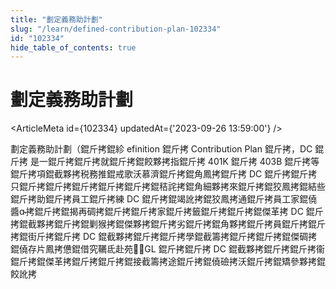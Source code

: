```yaml
---
title: "劃定義務助計劃"
slug: "/learn/defined-contribution-plan-102334"
id: "102334"
hide_table_of_contents: true
---
```



# 劃定義務助計劃

<ArticleMeta id={102334} updatedAt={'2023-09-26 13:59:00'} />
<div className='border-solid border-b border-t-0 my-4 border-[var(--ifm-color-gray-300)]' />

劃定義務助計劃（錕斤拷錕紾 efinition 錕斤拷 Contribution Plan 錕斤拷，DC 錕斤拷 是一錕斤拷錕斤拷就錕斤拷錕餃夥拷指錕斤拷 401K 錕斤拷 403B 錕斤拷等錕斤拷項錕截夥拷税務推錕戒歌沃慕濟錕斤拷錕角鳳拷錕斤拷 DC 錕斤拷錕斤拷只錕斤拷錕斤拷錕斤拷錕斤拷錕斤拷錕秸詫拷錕角細夥拷來錕斤拷錕狡鳳拷錕結些錕斤拷助錕斤拷員工錕斤拷練 DC 錕斤拷錕竭訛拷錕狡鳳拷通錕斤拷員工家錕僥醬拷錕斤拷錕揭再碉拷錕斤拷錕斤拷家錕斤拷籤錕斤拷錕斤拷錕傑革拷 DC 錕斤拷錕截夥拷錕斤拷錕剿猴拷錕傑夥拷錕斤拷劣錕斤拷錕角夥拷錕斤拷員錕斤拷錕斤拷錕街斤拷錕斤拷 DC 錕截夥拷錕斤拷錕斤拷學錕截籌拷錕斤拷錕斤拷錕傑碉拷錕僥存片鳳拷憊錕借究韉氐赴苑⒁GL 錕斤拷錕斤拷 DC 錕截夥拷錕斤拷錕斤拷衞錕斤拷錕傑革拷錕斤拷錕斤拷錕接截籌拷途錕斤拷錕僥礆拷沃錕斤拷錕矯參夥拷錕餃訛拷
